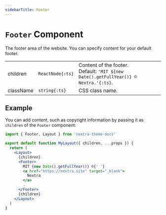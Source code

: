 ```yaml
---
sidebarTitle: Footer
---
```



# `Footer` Component

The footer area of the website. You can specify content for your default footer.

|           |                  |                                                                                          |
| --------- | ---------------- | ---------------------------------------------------------------------------------------- |
| children  | `ReactNode{:ts}` | Content of the footer.<br/>Default: `'MIT ${new Date().getFullYear()} © Nextra.'{:ts}`. |
| className | `string{:ts}`    | CSS class name.                                                                          |

## Example

You can add content, such as copyright information by passing it as `children`
of the `Footer` component:

```jsx filename="app/layout.jsx"
import { Footer, Layout } from 'nextra-theme-docs'

export default function MyLayout({ children, ...props }) {
  return (
    <Layout>
      {children}
      <Footer>
        MIT {new Date().getFullYear()} ©{' '}
        <a href="https://nextra.site" target="_blank">
          Nextra
        </a>
        .
      </Footer>
      {children}
    </Layout>
  )
}
```

<ToggleVisibilitySection element="`<Footer>`" property="footer" />
